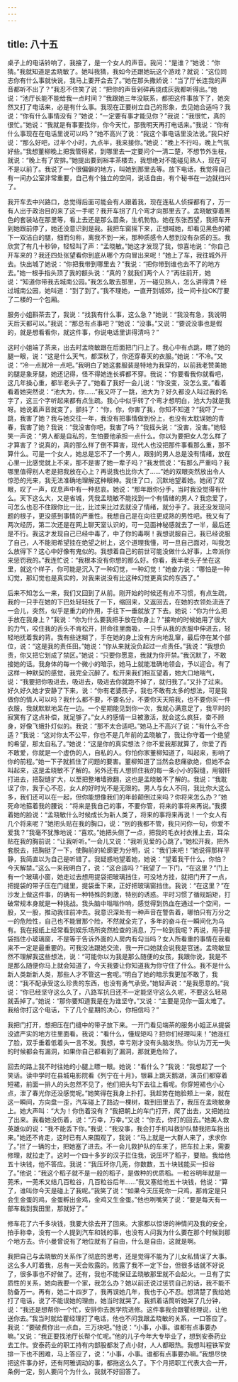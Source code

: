 ```yaml
---
---
---
```

title: 八十五
---



桌子上的电话铃响了，我接了，是一个女人的声音。我问：“是谁？”她说：“你猜。”我就知道是孟晓敏了。她叫我猜，我如今还跟她玩这个游戏？就说：“这位同志你有什么事就快说，我马上要开会去了。”她在那头撒娇说：“当了厅长连我的声音都听不出了？”我忍不住笑了说：“把你的声音剁碎再烧成灰我都听得出。”她说：“池厅长能不能给我一点时间？”我跟她三年没联系，都把这件事放下了，她突然又打了电话来，必是有什么事。我现在正要树立自己的形象，去见她合适吗？我说：“你有什么事情没有？”她说：“一定要有事才能见你？”我说：“我很忙，真的很忙。”她说：“我就是有事要找你，你今天忙，那我明天再打电话来。”我说：“你有什么事现在在电话里说可以吗？”她不高兴了说：“我这个事电话里没法说。”我只好说：“那么好吧，过半个小时，九点半，我来接你。”她说：“晚上不行吗，晚上气氛好些。”我想董柳晚上把我管得紧，到哪里去一定要问个一清二楚，不想节外生枝，就说：“晚上有了安排。”她提出要到裕丰茶楼去，我想绝对不能碰见熟人，现在可不是以前了。我说了一个很偏僻的地方，叫她到那里去等。放下电话，我觉得自己有一间办公室非常重要，自己有个独立的空间，说话自由，有个秘书在一边就扫兴了。

我开车去中兴路口，总觉得后面可能会有人跟着我，现在连私人侦探都有了，万一有人出于政治目的来了这一手呢？我开车拐了几个弯才向那里去了。孟晓敏穿着黑色的套装站在那里等，看上去还是那么苗条，生机勃勃。她在东张西望，我把车开到她跟前停了，她还没意识到是我。我把车窗摇下来，正想喊她，却看见黑色的裙下一双洁白的腿，细而匀称，离我不到一米，那种质感令人想到没有杂质的玉。我欣赏了有几十秒钟，轻轻叫了声：“孟晓敏。”她这才发现了我，惊喜地说：“你自己开车来的？我还四处张望看你到底从哪个方向冒出来呢！”她上了车，我往城外开去。快出城了她说：“你把我带到哪里去？”我说：“把你带到谁也去不了的地方去。”她一根手指头顶了我的额头说：“真的？就我们两个人？”再往前开，她说：“知道你带我去城南公园。”我怎么敢去那里，万一碰见熟人，怎么讲得清？经过城南公园，她叫道：“到了到了。”我不理她，一直开到城郊，找一间卡拉OK厅要了二楼的一个包厢。

服务小姐斟茶去了，我说：“找我有什么事，这么急？”她说：“我没有急，我说明天后天都可以。”我说：“那总有点事吧？”她说：“没事。”又说：“要说没事也是假的，就是想看看你，就这件事，你说电话里讲得清吗？”

这时小姐端了茶来，出去时孟晓敏跟在后面把门闩上了。我心中有点跳，瞟了她的腿一眼，说：“这是什么天气，都深秋了，你还穿春天的衣服。”她说：“不冷。”又说：“冷一点就冷一点吧。”我明白了她这套服装是特地为我穿的，以前我老赞美她的腿是象牙腿，她还记得，怪不得她连长裤都不穿。我说：“你要看我你就看吧，这几年操心重，都半老头子了。”她看了我好一会儿说：“你没变，没怎么变。”看着看着她突然说：“池大为，你……”我又吓了一跳，池大为？好久都没人叫过我的名字了，这三个字听起来都有点生疏。我心中似乎转了个弯才想明白，池大为就是我呀。她说着声音就变了，颤抖了：“你，你，你害了我，你知不知道？”我吓了一跳，我害了她？我与她交往一年，我没有把事情做到份上，也没有太耽误她的青春，我害了她？我说：“我没害你吧，我害了吗？”我摇头说：“没害，没害。”她轻笑一声说：“男人都是自私的，生怕要他承担一点什么。你以为要把女人怎么样了才算害了？说真的，真的那么样了倒不算害，现代人也没把那件事看那么重，那不算什么。可是一个女人，她总是忘不了一个男人，跟别的男人总是没有情绪，放在心里一比感觉就上不来，那不是害了她一辈子吗？”我发慌说：“有那么严重吗？我哪里值得别人老是把我放在心上？再说我也比你大了……”她的双眼突然放出令人惊恐的光来，我无法准确地理解这种眼神。我住了口，沉默地望着她。她闭了双眼，叹了一声，叹息声中有一种悲哀。她说：“那年跟你分手，当时我没觉得有什么。天下这么大，又是省城，凭我孟晓敏不能找到一个有情绪的男人？我恋爱了，可怎么也忍不住跟你比一比，比过来比过去就没了情绪，就分手了。我还没发现问题的根子，更没感到事情的严重性。我想自己是在向往更成熟的男性吧。我又有了两次经历，第二次还是在网上聊天室认识的，可一见面神秘感就去了一半，最后还是不行。我这才发现自己已经中毒了，中了你的毒啊！我想说服自己，我已经说服了自己，人不能把希望挂在绝望之树上，这个道理我懂，可一旦自己面对，叫我怎么放得下？这心中好像有鬼似的。我想着自己的前世可能没做什么好事，上帝派你来惩罚我的。”我连忙说：“我根本没有你想的那么好。你看，我半老头子坐在这里，就这个样子，你可能是沉入了一种幻觉，一种幻觉！”她奋力说：“哪怕是一种幻觉，那幻觉也是真实的，对我来说没有比这种幻觉更真实的东西了。”

后来不知怎么一来，我们又回到了从前。刚开始的时候还有点不习惯，有点生疏，我的一只手在她的下巴处轻轻抚了一下，缩回来，又返回去，在她的衣领处流连了一会儿，突然，似乎是重力的作用，手往下一垂就放了下去。她说：“你为什么把手放在我身上？”我说：“你为什么要我把手放在你身上？”接吻的时候她用了很大的力气，咬住我的舌头不肯松开，拼命往里面吸，一只手从我的衣服中伸进去，轻轻地抚着我的背。我有些迷糊了，手在她的身上没有方向地乱窜，最后停在某个部位，说：“这是我的责任田。”她说：“你从来就没负起过一点责任。”我说：“我想负责，你又把它划成了禁区。”她说：“只要你愿意，我就为你开禁。”我沉默了，不敢接她的话。我身体的每一个微小的暗示，她马上就能准确地领会，予以迎合。有了这样一种默契的感觉，我完全沉醉了。松开来我们相互望着，她大口地喘气，说：“我要把你吸进去，吸进去，吸进去你就跑不掉了，就归我了。”又扑了过来。好久好久她才安静了下来，说：“你有老婆孩子，我也不敢有太多的想法，可是我做你的情人可以吗？我什么都不要，不要名分，不要你天天陪我，也不要你买一件衣服，我就默默地呆在一边。一个星期能见到你一次，我就心满意足了，我平时的寂寞有了这点补偿，就足够了。”女人的感情一旦被激活，就会这么疯狂，奋不顾身，好像飞蛾扑灯似的。我说：“那不太合适吧。”她马上不高兴了说：“有什么不合适？”我说：“这对你太不公平，你也不是几年前的孟晓敏了，我让你守着一个绝望的希望，那太自私了。”她说：“这是你的真实想法？你不爱我那就算了，你爱了而不敢爱，你就是一个虚伪的人，自私的人。你怕你家董柳知道了，叫起来，影响了你的前程。”她一下子就抓住了问题的要害。董柳知道了当然会悲痛欲绝，但她不会叫起来，这是孟晓敏不了解的。另外还有人想抓住我的每一条小小的裂缝，用钢钎打进去，把裂缝扩大，以至把整堵墙掀翻，这也是孟晓敏不了解的。我说：“我耽误了你，我于心不忍，女人的好时光不是无限的。男人与女人不同，我比你大这么多，我们还可以在一起，但你能想像我们的年龄颠倒过来吗？你将来怎么办？”她死命地箍着我的腰说：“将来是我自己的事，不要你管，将来的事将来再说。”我摸着她的脸说：“孟晓敏什么时候成长为新人类了，将来的事将来再说！一个女人有几个将来呢？”她把头贴在我的胸口，说：“别的我都不管，我只问你一句，你爱不爱我？”我毫不犹豫地说：“喜欢。”她把头侧了一点，把我的毛衣衬衣推上去，耳朵贴在我的胸前说：“让我听听。”一会儿又说：“我听见爱的心跳了。”她松开我，把外套脱去，把胸挺了一下，使胸前的轮廓更为分明，说：“我们来吧！”她说得那样平静，我简直以为自己是听错了。我疑惑地望着她，她说：“望着我干什么，你怕？今天解禁。”这么一来我明白了，说：“这合适吗？”我望了一下门，“在这里？”门上有一个玻璃小窗，她走过去想用提袋把玻璃挡住，可没地方挂，就把门开了一点，把提袋的带子压在门缝里，提袋垂下来，正好把玻璃窗挡住。我说：“在这里？”在沙发上做这件事，的确有一种特殊的刺激，特别的诱惑。平时习惯了循规蹈矩，打破常规本身就是一种挑战。我头脑中嗡嗡作响，感觉得到热血在通过一个空间，一股，又一股，推动我往前冲去。我意识深处有一种声音在警告着，哪怕只有万分之一的危险性，自己也不能冒那个险，不然就全完了，多年的奋斗在一瞬间化为乌有。我在报纸上经常看到娱乐场所突然检查的消息，万一轮到我呢？再说，用手提袋挡住小玻璃窗，不是等于告诉外面的人房内有勾当吗？女人所看重的事情在我看来不一定是最重要的。可我没法跟她交流，我一开口她就会说我是官迷。孟晓敏显然不理解我这些想法，说：“可能你以为我是那么随便的女孩，我跟你说，我是不是那么随便你马上就会知道了，今天我要让你知道我为你守住了什么。我不是什么新人类新新人类，那些人才不管这一套呢。”明白了她的暗示我更加不敢了，我说：“我不配承受这么珍贵的东西，也没有勇气承受。”她轻声说：“是我愿意的。”我说：“你已经坚守这么久了，八路军抗日还不一定能坚守这么久呢，不要这么轻易就丢掉了。”她说：“那你要知道我是在为谁坚守。”又说：“主要是见你一面太难了。我给你打这个电话，下了几个星期的决心，你相信吗？”

我把门打开，想把压在门缝中的带子放下来。一开门看见端茶的服务小姐正从提袋没遮严实的地方往里面看。我说：“看什么，懂规矩吗？把你们经理叫来！”她涨红了脸，双手垂着低着头一言不发。我想，幸亏刚才没有头脑发热。你认为万无一失的时候都会有漏洞，如果你自己都看到了漏洞，那就更危险了。

回去的路上我不时往她的小腿上瞟一眼。她说：“看什么？”我说：“我想起了一个笑话。读中学时在县城电影院看《列宁在十月》，银幕上跳天鹅湖，演员们都穿着短裙，前面一排人的头忽然不见了，他们把头勾下去往上看呢。你穿短裙也小心点，泄了春光你还没感觉呢。”她笑得在我身上扑打。我趁势在她脸颊上一亲，就在这一瞬间，方向盘一歪，汽车碰上了路边一棵树，栽到田里去了，我压在孟晓敏身上。她大声叫：“大为！你伤着没有？”我把朝上的车门打开，爬了出去，又把她拉了出来。我看她没伤着，说：“万幸，万幸。”又说：“你去，你打的回去。”她美人救英雄似的说：“我不能丢下你。”我说：“我没事，我会打手机叫救护队替我把车拖出来。”她还不肯走，这时已有人来围观了，我说：“马上就是一大群人来了，求求你了。”拦了一辆的士，把她塞了进去。不一会儿救护队的车来了，把车拉上来，需要修理，就拉走了。这时一个四十多岁的汉子拦住我，说压坏了稻子，要赔。我给他五十块钱，他不答应。我说：“我压坏你几蔸，你数数，五十块钱能买一担谷了。”他说：“我这个稻子就不是一般的稻子，是做种的优质稻。一粒谷明年就是一蔸禾，一蔸禾又结几百粒谷，几百粒谷后年……”我又塞给他五十块钱，他说：“算了，谁叫你今天是碰上了我呢。”我笑了说：“如果今天压死你一只鸡，那肯定是只会生金蛋的鸡，金蛋孵出金鸡，金鸡又生金蛋。”他也咧嘴笑了说：“要是每天有一部车栽到我田里，那就好了。”

修车花了六千多块钱，我要大徐去开了回来。大家都以惊讶的神情问及我的安全，拍手称幸，没有一个人提到汽车和钱的事，也没有人问我为什么要在那个时候到那个地方去。许小曼曾说有了地位就有了自由，什么是自由，这就是啊。

我把自己与孟晓敏的关系作了彻底的思考，还是觉得不能为了儿女私情误了大事。这么多人盯着我，总有一天会败露的。败露了我不一定下台，但很多话就不好说了，很多事也不好做了。还有，我也不能保证孟晓敏那里就不会起火。一旦有了实质性的关系，她向我要一个家，我怎么办？她以前还说过惩罚自己的话，我不能不防备万一。再有，她二十四岁了，我再误她几年，我也于心不忍。想清楚了我给她打了电话，说了不能误她的理由，她当时就哭了。我抓着话筒听她哭了几分钟，说：“我还是想帮你一个忙，安排你去医学院进修。这件事我会跟瞿经理说，让他送你去。”我当时就给瞿经理打了电话，他也不问我跟孟晓敏的关系，一口答应了。我说：“要破费你出一点血，三万块吧。”他说：“小事，小事。谁都有点事要办嘛。”又说：“我正要找池厅长帮个忙呢。”他的儿子今年大专毕业了，想到安泰药业去工作。安泰药业的职工持有内部股都发了点小财，人人都眼热。我想叫程铁军安排一下也不困难，马上答应了，说：“小事，小事。谁都有点事要办嘛。”我想尽快把这件事办好，还有阿雅调动的事，都拖这么久了。下个月把职工代表大会一开，条例一定，别人要问个为什么，我就不好回答了。
